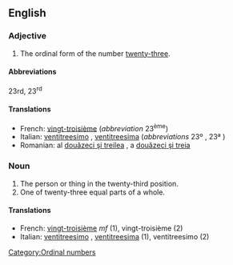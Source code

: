 ==English==

===Adjective===
{{en-adj|-}}

# The ordinal form of the number [[twenty-three]].

====Abbreviations====
23rd, 23<sup>rd</sup>

====Translations====

*French: [[vingt-troisième]] (''abbreviation'' 23<sup>ème</sup>)
*Italian: [[ventitreesimo]] {{m}}, [[ventitreesima]] {{f}} (''abbreviations'' 23º {{m}}, 23ª {{f}})
*Romanian: al [[douăzeci şi treilea]] {{m}}, a [[douăzeci şi treia]] {{f}}

===Noun===
{{en-noun}}

# The person or thing in the twenty-third position.
# One of twenty-three equal parts of a whole.

====Translations====

*French: [[vingt-troisième]] ''mf'' (1), vingt-troisième {{m}} (2)
*Italian: [[ventitreesimo]] {{m}}, [[ventitreesima]] {{f}} (1), ventitreesimo {{m}} (2)

[[Category:Ordinal numbers]]